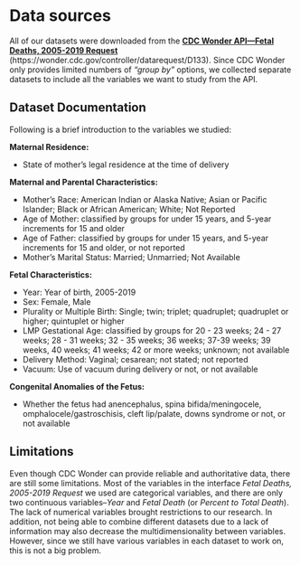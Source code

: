 # Data sources

All of our datasets were downloaded from the [**CDC Wonder API—Fetal Deaths, 2005-2019 Request**](https://wonder.cdc.gov/controller/datarequest/D133) (https://wonder.cdc.gov/controller/datarequest/D133). Since CDC Wonder only provides limited numbers of *“group by”* options, we collected separate datasets to include all the variables we want to study from the API. 

## Dataset Documentation

Following is a brief introduction to the variables we studied:

**Maternal Residence: **

* State of mother's legal residence at the time of delivery

**Maternal and Parental Characteristics: **

* Mother's Race: American Indian or Alaska Native; Asian or Pacific Islander; Black or African American; White; Not Reported
* Age of Mother: classified by groups for under 15 years, and 5-year increments for 15 and older
* Age of Father: classified by groups for under 15 years, and 5-year increments for 15 and older, or not reported
* Mother's Marital Status: Married; Unmarried; Not Available

**Fetal Characteristics: **

* Year: Year of birth, 2005-2019
* Sex: Female, Male
* Plurality or Multiple Birth: Single; twin; triplet; quadruplet; quadruplet or higher; quintuplet or higher
* LMP Gestational Age: classified by groups for 20 - 23 weeks; 24 - 27 weeks; 28 - 31 weeks; 32 - 35 weeks; 36 weeks; 37-39 weeks; 39 weeks, 40 weeks; 41 weeks; 42 or more weeks; unknown; not available
* Delivery Method: Vaginal; cesarean; not stated; not reported
* Vacuum: Use of vacuum during delivery or not, or not available

**Congenital Anomalies of the Fetus:**

* Whether the fetus had anencephalus, spina bifida/meningocele, omphalocele/gastroschisis, cleft lip/palate, downs syndrome or not, or not available

## Limitations
Even though CDC Wonder can provide reliable and authoritative data, there are still some limitations. Most of the variables in the interface *Fetal Deaths, 2005-2019 Request* we used are categorical variables, and there are only two continuous variables--*Year* and *Fetal Death* (or *Percent to Total Death*). The lack of numerical variables brought restrictions to our research. In addition, not being able to combine different datasets due to a lack of information may also decrease the multidimensionality between variables. However, since we still have various variables in each dataset to work on, this is not a big problem.


